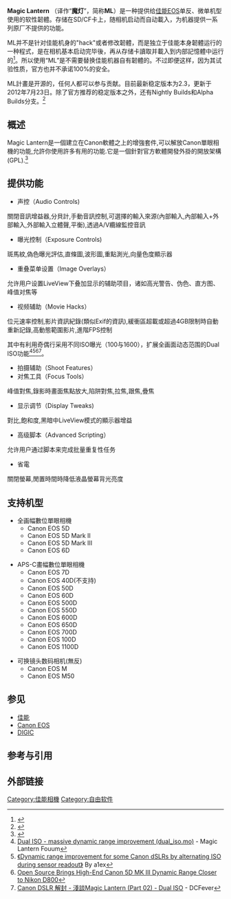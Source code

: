 {{About|相機韌體|魔灯的其它用法|魔灯}}
{{expand|time=2014-03-05T11:30:17+00:00}}
{{Infobox software
| name                   = Magic Lantern
| logo                   = File:Magic Lantern logo.png
| logo_size              = 150px
| logo_alt               = Magic Lantern logo
| author                 = [[Trammell_Hudson|Trammell Hudson]]
| released               = 2009
| latest release version = 
| latest release date    = <!-- {{Start date and age|YYYY|MM|DD|df=yes/no}} -->
| latest preview version = 
| latest preview date    = <!-- {{Start date and age|YYYY|MM|DD|df=yes/no}} -->
| programming language   = 
| operating system       = 
| platform               = 
| size                   = 
| language               = 
| language footnote      = 
| genre                  = 
| license                = 
| alexa                  = 
| website                = {{URL|magiclantern.fm}}
| standard               = 
| AsOf                   = 
}}
'''Magic Lantern''' （译作“'''魔灯'''”，简称'''ML'''）是一种提供给[[佳能EOS|佳能EOS]]单反、微单机型使用的软性韌體。存储在SD/CF卡上，随相机启动而自动載入，为机器提供一系列原厂不提供的功能。

ML并不是针对佳能机身的"hack"或者修改韌體，而是独立于佳能本身韌體运行的一种程式，是在相机基本启动完毕後，再从存储卡讀取并載入到内部記憶體中运行的<ref>{{cite web | url = http://www.magiclantern.fm/about.html | title = 关于Magic Lantern | publisher = Magic Lantern 官网 | date =  | access-date = 2014-03-05 | archive-date = 2021-02-28 | archive-url = https://web.archive.org/web/20210228032540/https://magiclantern.fm/about.html | dead-url = no }}</ref>。所以使用“ML”是不需要替换佳能机器自有韌體的。不过即便这样，因为其试验性质，官方也并不承诺100%的安全。

ML計畫是开源的，任何人都可以参与贡献。目前最新稳定版本为2.3，更新于2012年7月23日。除了官方推荐的稳定版本之外，还有Nightly Builds和Alpha Builds分支。<ref name="test">{{Cite web |url=http://magiclantern.fm/downloads.html |title=Magic Lantern 下載頁面 |access-date=2015-01-11 |archive-date=2021-02-26 |archive-url=https://web.archive.org/web/20210226180557/https://magiclantern.fm/downloads.html |dead-url=no }}</ref>

==概述==
Magic Lantern是一個建立在Canon軟體之上的增強套件,可以解放Canon單眼相機的功能,允許你使用許多有用的功能.它是一個針對官方軟體開發外掛的開放架構(GPL).<ref name="guide">{{Cite web |url=https://drive.google.com/file/d/0B25XnV4KjmtIWmlVYm1TZkZpeUE/view?pli=1 |title=Magic Lantern 繁體中文說明書 |access-date=2015-01-11 |archive-date=2019-07-25 |archive-url=https://web.archive.org/web/20190725053405/https://drive.google.com/file/d/0B25XnV4KjmtIWmlVYm1TZkZpeUE/view?pli=1 |dead-url=no }}</ref>

==提供功能==
*声控（Audio Controls)
關閉音訊增益器,分貝計,手動音訊控制,可選擇的輸入來源(內部輸入,內部輸入+外部輸入,外部輸入立體聲,平衡),透過A/V纜線監控音訊
*曝光控制（Exposure Controls)
斑馬紋,偽色曝光評估,直條圖,波形圖,重點測光,向量色度顯示器
*重叠菜单设置（Image Overlays）
允许用户设置LiveView下叠加显示的辅助项目，诸如高光警告、伪色、直方图、峰值对焦等
*视频辅助（Movie Hacks）
位元速率控制,影片資訊紀錄(類似Exif的資訊),緩衝區超載或超過4GB限制時自動重新記錄,高動態範圍影片,進階FPS控制

其中有利用奇偶行采用不同ISO曝光（100与1600），扩展全画面动态范围的Dual ISO功能<ref>[http://www.magiclantern.fm/forum/?topic=7139.0 Dual ISO - massive dynamic range improvement (dual_iso.mo)] {{Wayback|url=http://www.magiclantern.fm/forum/?topic=7139.0 |date=20210506211031 }} - Magic Lantern Fouum{{en}}</ref><ref>[http://acoutts.com/a1ex/dual_iso.pdf 《Dynamic range improvement for some Canon dSLRs
by alternating ISO during sensor readout》] {{Wayback|url=http://acoutts.com/a1ex/dual_iso.pdf |date=20201127131952 }} By a1ex{{en}}</ref><ref>[http://www.zdziarski.com/blog/?p=2792 Open Source Brings High-End Canon 5D MK III Dynamic Range Closer to Nikon D800]{{Dead link|date=2019年12月 |bot=InternetArchiveBot |fix-attempted=yes }}{{en}}</ref><ref>[http://www.dcfever.com/column/read.php?id=2739 Canon DSLR 解封 - 淺談Magic Lantern (Part 02) - Dual ISO] {{Wayback|url=http://www.dcfever.com/column/read.php?id=2739 |date=20191029145519 }} - DCFever</ref>。
*拍摄辅助（Shoot Features）
*对焦工具（Focus Tools）
峰值對焦,錄影時畫面焦點放大,陷阱對焦,拉焦,跟焦,疊焦
*显示调节（Display Tweaks)
對比,飽和度,黑暗中LiveView模式的顯示器增益
*高级脚本（Advanced Scripting）
允许用户通过脚本来完成批量重复性任务
*省電
關閉螢幕,閒置時間時降低液晶螢幕背光亮度

==支持机型==
*全画幅數位單眼相機
**Canon EOS 5D
**Canon EOS 5D Mark II
**Canon EOS 5D Mark III
**Canon EOS 6D

*APS-C畫幅數位單眼相機
**Canon EOS 7D
**Canon EOS 40D(不支持)
**Canon EOS 50D
**Canon EOS 60D
**Canon EOS 500D
**Canon EOS 550D
**Canon EOS 600D
**Canon EOS 650D
**Canon EOS 700D
**Canon EOS 100D
**Canon EOS 1100D

*可换镜头数码相机(無反)
**Canon EOS M
**Canon EOS M50

==参见==
*[[佳能|佳能]]
*[[Canon_EOS|Canon EOS]]
*[[DIGIC|DIGIC]]

==参考与引用==
{{reflist|2}}

==外部链接==

[[Category:佳能相機|Category:佳能相機]]
[[Category:自由软件|Category:自由软件]]